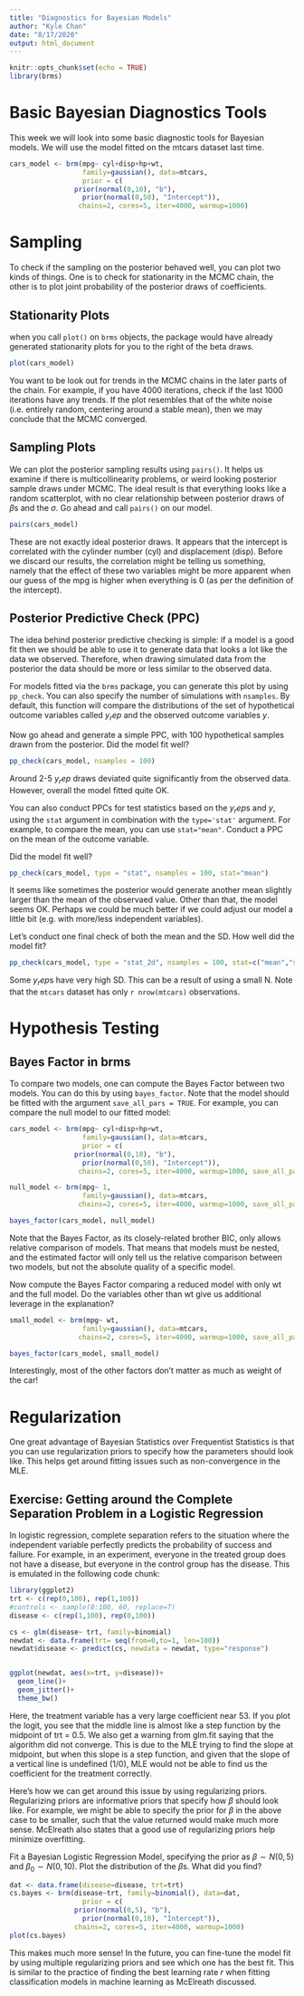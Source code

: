 ```yaml
---
title: "Diagnostics for Bayesian Models"
author: "Kyle Chan"
date: "8/17/2020"
output: html_document
---
```


```r
knitr::opts_chunk$set(echo = TRUE)
library(brms)
```

# Basic Bayesian Diagnostics Tools
This week we will look into some basic diagnostic tools for Bayesian models. We will use the model fitted on the mtcars dataset last time.
```r
cars_model <- brm(mpg~ cyl+disp+hp+wt, 
                  family=gaussian(), data=mtcars,
                  prior = c(
                prior(normal(0,10), "b"),
                  prior(normal(0,50), "Intercept")),
                 chains=2, cores=5, iter=4000, warmup=1000)
```
# Sampling
To check if the sampling on the posterior behaved well, you can plot two kinds of things. One is to check for stationarity in the MCMC chain, the other is to plot joint probability of the posterior draws of coefficients.

## Stationarity Plots
when you call `plot()` on `brms` objects, the package would have already generated stationarity plots for you to the right of the beta draws.

```r
plot(cars_model)
```
You want to be look out for trends in the MCMC chains in the later parts of the chain. For example, if you have 4000 iterations, check if the last 1000 iterations have any trends. If the plot resembles that of the white noise (i.e. entirely random, centering around a stable mean), then we may conclude that the MCMC converged.

## Sampling Plots
We can plot the posterior sampling results using `pairs()`. It helps us examine if there is multicollinearity problems, or weird looking posterior sample draws under MCMC. The ideal result is that everything looks like a random scatterplot, with no clear relationship between posterior draws of $\beta$s and the $\sigma$. Go ahead and call `pairs()` on our model. 
```r
pairs(cars_model)
```
These are not exactly ideal posterior draws. It appears that the intercept is correlated with the cylinder number (cyl) and displacement (disp). Before we discard our results, the correlation might be telling us something, namely that the effect of these two variables might be more apparent when our guess of the mpg is higher when everything is 0 (as per the definition of the intercept).


## Posterior Predictive Check (PPC)
The idea behind posterior predictive checking is simple: if a model is a good fit then we should be able to use it to generate data that looks a lot like the data we observed. Therefore, when drawing simulated data from the posterior the data should be more or less similar to the observed data.

For models fitted via the `brms` package, you can generate this plot by using `pp_check`. You can also specify the number of simulations with `nsamples`. By default, this function will compare the distributions of the set of hypothetical outcome variables called $y_rep$ and the observed outcome variables $y$.

Now go ahead and generate a simple PPC, with 100 hypothetical samples drawn from the posterior. Did the model fit well?
```r
pp_check(cars_model, nsamples = 100)
```

Around 2-5 $y_rep$ draws deviated quite significantly from the observed data. However, overall the model fitted quite OK.

You can also conduct PPCs for test statistics based on the $y_rep$s and $y$, using the `stat` argument in combination with the `type='stat'` argument. For example, to compare the mean, you can use `stat="mean"`. Conduct a PPC on the mean of the outcome variable.

Did the model fit well?
```r
pp_check(cars_model, type = "stat", nsamples = 100, stat="mean")
```
It seems like sometimes the posterior would generate another mean slightly larger than the mean of the observaed value. Other than that, the model seems OK. Perhaps we could be much better if we could adjust our model a little bit (e.g. with more/less independent variables).

Let's conduct one final check of both the mean and the SD. How well did the model fit?
```r
pp_check(cars_model, type = "stat_2d", nsamples = 100, stat=c("mean","sd"))
```
Some $y_rep$s have very high SD. This can be a result of using a small N. Note that the `mtcars` dataset has only `r nrow(mtcars)` observations.

# Hypothesis Testing

## Bayes Factor in brms
To compare two models, one can compute the Bayes Factor between two models. You can do this by using `bayes_factor`. Note that the model should be fitted with the argument `save_all_pars = TRUE`. For example, you can compare the null model to our fitted model:
```r
cars_model <- brm(mpg~ cyl+disp+hp+wt, 
                  family=gaussian(), data=mtcars,
                  prior = c(
                prior(normal(0,10), "b"),
                  prior(normal(0,50), "Intercept")),
                 chains=2, cores=5, iter=4000, warmup=1000, save_all_pars = TRUE)

null_model <- brm(mpg~ 1, 
                  family=gaussian(), data=mtcars,
                 chains=2, cores=5, iter=4000, warmup=1000, save_all_pars = TRUE)

bayes_factor(cars_model, null_model)
```
Note that the Bayes Factor, as its closely-related brother BIC, only allows relative comparison of models. That means that models must be nested, and the estimated factor will only tell us the relative comparison between two models, but not the absolute quality of a specific model.

Now compute the Bayes Factor comparing a reduced model with only wt and the full model. Do the variables other than wt give us additional leverage in the explanation?
```r
small_model <- brm(mpg~ wt, 
                  family=gaussian(), data=mtcars,
                 chains=2, cores=5, iter=4000, warmup=1000, save_all_pars = TRUE)

bayes_factor(cars_model, small_model)
```
Interestingly, most of the other factors don't matter as much as weight of the car!

# Regularization
One great advantage of Bayesian Statistics over Frequentist Statistics is that you can use regularization priors to specify how the parameters should look like. This helps get around fitting issues such as non-convergence in the MLE.

## Exercise: Getting around the Complete Separation Problem in a Logistic Regression
In logistic regression, complete separation refers to the situation where the independent variable perfectly predicts the probability of success and failure. For example, in an experiment, everyone in the treated group does not have a disease, but everyone in the control group has the disease. This is emulated in the following code chunk:

```r
library(ggplot2)
trt <- c(rep(0,100), rep(1,100))
#controls <- sample(0:100, 60, replace=T)
disease <- c(rep(1,100), rep(0,100))

cs <- glm(disease~ trt, family=binomial)
newdat <- data.frame(trt= seq(from=0,to=1, len=100))
newdat$disease <- predict(cs, newdata = newdat, type="response")


ggplot(newdat, aes(x=trt, y=disease))+
  geom_line()+
  geom_jitter()+
  theme_bw()
```
Here, the treatment variable has a very large coefficient near 53. If you plot the logit, you see that the middle line is almost like a step function by the midpoint of trt = 0.5. We also get a warning from glm.fit saying that the algorithm did not converge. This is due to the MLE trying to find the slope at midpoint, but when this slope is a step function, and given that the slope of a vertical line is undefined (1/0), MLE would not be able to find us the coefficient for the treatment correctly.

Here's how we can get around this issue by using regularizing priors. Regularizing priors are informative priors that specify how $\beta$ should look like. For example, we might be able to specify the prior for $\beta$ in the above case to be smaller, such that the value returned would make much more sense. McElreath also states that a good use of regularizing priors help minimize overfitting.

Fit a Bayesian Logistic Regression Model, specifying the prior as $\beta \sim N(0,5)$ and $\beta_0 \sim N(0,10)$. Plot the distribution of the $\beta$s. What did you find?

```r
dat <- data.frame(disease=disease, trt=trt)
cs.bayes <- brm(disease~trt, family=binomial(), data=dat,
                  prior = c(
                prior(normal(0,5), "b"),
                  prior(normal(0,10), "Intercept")),
                chains=2, cores=5, iter=4000, warmup=1000)
plot(cs.bayes)
```

This makes much more sense! In the future, you can fine-tune the model fit by using multiple regularizing priors and see which one has the best fit. This is similar to the practice of finding the best learning rate $r$ when fitting classification models in machine learning as McElreath discussed.
